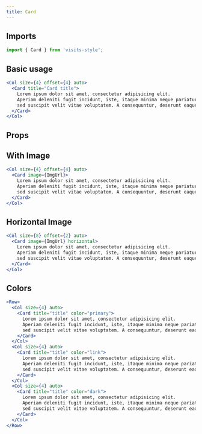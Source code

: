 ```yaml
---
title: Card
---
```



## Imports
```javascript
import { Card } from 'visits-style';
```

## Basic usage

```jsx live
<Col size={4} offset={4} auto>
  <Card title="Card title">
    Lorem ipsum dolor sit amet, consectetur adipisicing elit.
    Aperiam deleniti fugit incidunt, iste, itaque minima neque pariatur perferendis
    sed suscipit velit vitae voluptatem. A consequuntur, deserunt eaque error nulla temporibus!
  </Card>
</Col>
```

## Props
<Props name="Card" />


## With Image

```jsx live
<Col size={4} offset={4} auto>
  <Card image={ImgUrl}>
    Lorem ipsum dolor sit amet, consectetur adipisicing elit.
    Aperiam deleniti fugit incidunt, iste, itaque minima neque pariatur perferendis
    sed suscipit velit vitae voluptatem. A consequuntur, deserunt eaque error nulla temporibus!
  </Card>
</Col>
```

## Horizontal Image

```jsx live
<Col size={8} offset={2} auto>
  <Card image={ImgUrl} horizontal>
    Lorem ipsum dolor sit amet, consectetur adipisicing elit.
    Aperiam deleniti fugit incidunt, iste, itaque minima neque pariatur perferendis
    sed suscipit velit vitae voluptatem. A consequuntur, deserunt eaque error nulla temporibus!
  </Card>
</Col>
```

## Colors

```jsx live
<Row>
  <Col size={4} auto>
    <Card title="title" color="primary">
      Lorem ipsum dolor sit amet, consectetur adipisicing elit.
      Aperiam deleniti fugit incidunt, iste, itaque minima neque pariatur perferendis
      sed suscipit velit vitae voluptatem. A consequuntur, deserunt eaque error nulla temporibus!
    </Card>
  </Col>
  <Col size={4} auto>
    <Card title="title" color="link">
      Lorem ipsum dolor sit amet, consectetur adipisicing elit.
      Aperiam deleniti fugit incidunt, iste, itaque minima neque pariatur perferendis
      sed suscipit velit vitae voluptatem. A consequuntur, deserunt eaque error nulla temporibus!
    </Card>
  </Col>
  <Col size={4} auto>
    <Card title="title" color="dark">
      Lorem ipsum dolor sit amet, consectetur adipisicing elit.
      Aperiam deleniti fugit incidunt, iste, itaque minima neque pariatur perferendis
      sed suscipit velit vitae voluptatem. A consequuntur, deserunt eaque error nulla temporibus!
    </Card>
  </Col>
</Row>
```
